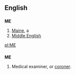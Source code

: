 ==English==

==={{Abbreviation}}===
'''ME'''
#[[Maine]], a {{USstate}}
#[[Middle English]]

[[pl:ME]]

==={{initialism}}===
{{wikipediapar|coroner}}
'''ME'''
# Medical examiner, or [[coroner]].